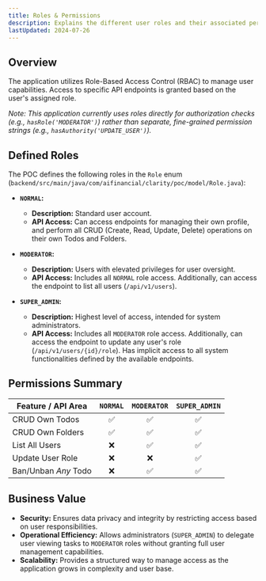 ```yaml
---
title: Roles & Permissions
description: Explains the different user roles and their associated permissions within the application.
lastUpdated: 2024-07-26
---
```


## Overview

The application utilizes Role-Based Access Control (RBAC) to manage user capabilities. Access to specific API endpoints is granted based on the user's assigned role.

*Note: This application currently uses roles directly for authorization checks (e.g., `hasRole('MODERATOR')`) rather than separate, fine-grained permission strings (e.g., `hasAuthority('UPDATE_USER')`).*

## Defined Roles

The POC defines the following roles in the `Role` enum (`backend/src/main/java/com/aifinancial/clarity/poc/model/Role.java`):

- **`NORMAL`:**
    - **Description:** Standard user account.
    - **API Access:** Can access endpoints for managing their own profile, and perform all CRUD (Create, Read, Update, Delete) operations on their own Todos and Folders.

- **`MODERATOR`:**
    - **Description:** Users with elevated privileges for user oversight.
    - **API Access:** Includes all `NORMAL` role access. Additionally, can access the endpoint to list all users (`/api/v1/users`).

- **`SUPER_ADMIN`:**
    - **Description:** Highest level of access, intended for system administrators.
    - **API Access:** Includes all `MODERATOR` role access. Additionally, can access the endpoint to update any user's role (`/api/v1/users/{id}/role`). Has implicit access to all system functionalities defined by the available endpoints.

## Permissions Summary

| Feature / API Area             | `NORMAL` | `MODERATOR` | `SUPER_ADMIN` |
| ------------------------------ | :------: | :---------: | :-----------: |
| CRUD Own Todos                 |    ✅    |      ✅     |       ✅      |
| CRUD Own Folders               |    ✅    |      ✅     |       ✅      |
| List All Users                 |    ❌    |      ✅     |       ✅      |
| Update User Role               |    ❌    |      ❌     |       ✅      |
| Ban/Unban *Any* Todo           |    ❌    |      ✅     |       ✅      |

## Business Value

- **Security:** Ensures data privacy and integrity by restricting access based on user responsibilities.
- **Operational Efficiency:** Allows administrators (`SUPER_ADMIN`) to delegate user viewing tasks to `MODERATOR` roles without granting full user management capabilities.
- **Scalability:** Provides a structured way to manage access as the application grows in complexity and user base. 